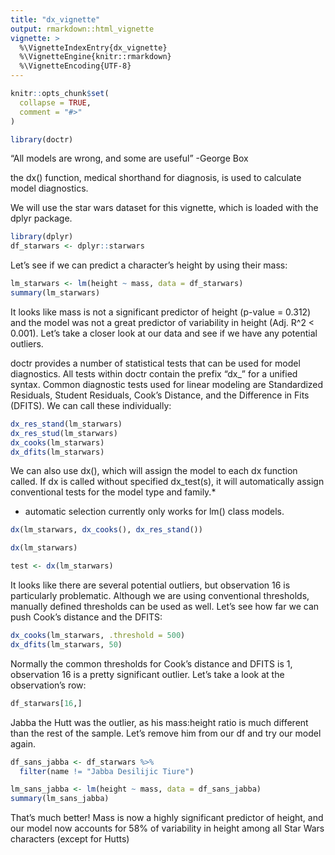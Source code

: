 ```yaml
---
title: "dx_vignette"
output: rmarkdown::html_vignette
vignette: >
  %\VignetteIndexEntry{dx_vignette}
  %\VignetteEngine{knitr::rmarkdown}
  %\VignetteEncoding{UTF-8}
---
```


```r
knitr::opts_chunk$set(
  collapse = TRUE,
  comment = "#>"
)
```

```r
library(doctr)
```


"All models are wrong, and some are useful" -George Box

the dx() function, medical shorthand for diagnosis, is used to calculate model diagnostics.

We will use the star wars dataset for this vignette, which is loaded with the dplyr package.

```r
library(dplyr)
df_starwars <- dplyr::starwars
```

Let's see if we can predict a character's height by using their mass:

```r
lm_starwars <- lm(height ~ mass, data = df_starwars)
summary(lm_starwars)
```

It looks like mass is not a significant predictor of height (p-value = 0.312) and the model was not a great predictor of variability in height (Adj. R^2 < 0.001). Let's take a closer look at our data and see if we have any potential outliers.

doctr provides a number of statistical tests that can be used for model diagnostics. All tests within doctr contain the prefix "dx_" for a unified syntax. Common diagnostic tests used for linear modeling are Standardized Residuals, Student Residuals, Cook's Distance, and the Difference in Fits (DFITS). We can call these individually:

```r
dx_res_stand(lm_starwars)
dx_res_stud(lm_starwars)
dx_cooks(lm_starwars)
dx_dfits(lm_starwars)
```

We can also use dx(), which will assign the model to each dx function called. If dx is called without specified dx_test(s), it will automatically assign conventional tests for the model type and family.*

* automatic selection currently only works for lm() class models.

```r
dx(lm_starwars, dx_cooks(), dx_res_stand())

dx(lm_starwars)

test <- dx(lm_starwars)
```

It looks like there are several potential outliers, but observation 16 is particularly problematic. Although we are using conventional thresholds, manually defined thresholds can be used as well. Let's see how far we can push Cook's distance and the DFITS:

```r
dx_cooks(lm_starwars, .threshold = 500)
dx_dfits(lm_starwars, 50)
```

Normally the common thresholds for Cook's distance and DFITS is 1, observation 16 is a pretty significant outlier. Let's take a look at the observation's row:

```r
df_starwars[16,]
```

Jabba the Hutt was the outlier, as his mass:height ratio is much different than the rest of the sample. Let's remove him from our df and try our model again.

```r
df_sans_jabba <- df_starwars %>% 
  filter(name != "Jabba Desilijic Tiure")

lm_sans_jabba <- lm(height ~ mass, data = df_sans_jabba)
summary(lm_sans_jabba)

```

That's much better! Mass is now a highly significant predictor of height, and our model now accounts for 58% of variability in height among all Star Wars characters (except for Hutts)